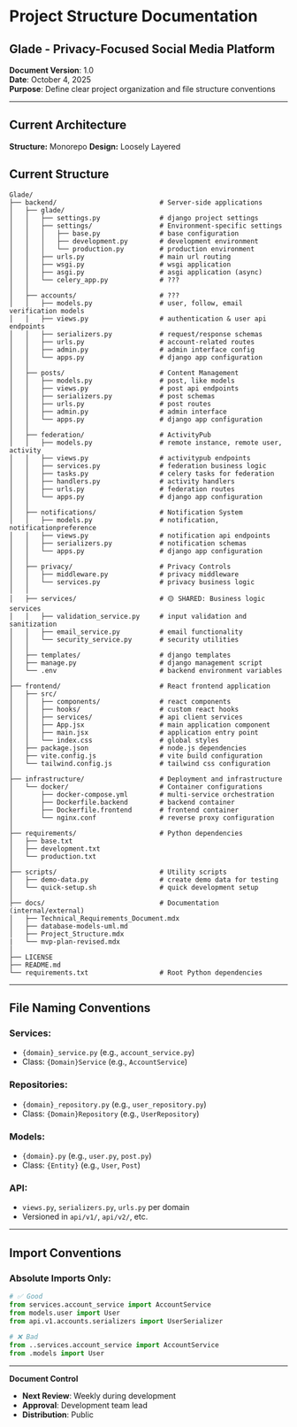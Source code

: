 # Project Structure Documentation
## Glade - Privacy-Focused Social Media Platform

**Document Version**: 1.0  
**Date**: October 4, 2025  
**Purpose**: Define clear project organization and file structure conventions

---

## Current Architecture

**Structure:** Monorepo
**Design:** Loosely Layered


## Current Structure

```
Glade/
├── backend/                          # Server-side applications
│   ├── glade/
│   │   ├── settings.py               # django project settings
│   │   ├── settings/                 # Environment-specific settings
│   │   │   ├── base.py               # base configuration
│   │   │   ├── development.py        # development environment
│   │   │   └── production.py         # production environment
│   │   ├── urls.py                   # main url routing
│   │   ├── wsgi.py                   # wsgi application
│   │   ├── asgi.py                   # asgi application (async)
│   │   └── celery_app.py             # ???
│   │
│   ├── accounts/                     # ???
│   │   ├── models.py                 # user, follow, email verification models
│   │   ├── views.py                  # authentication & user api endpoints
│   │   ├── serializers.py            # request/response schemas
│   │   ├── urls.py                   # account-related routes
│   │   ├── admin.py                  # admin interface config
│   │   └── apps.py                   # django app configuration
│   │
│   ├── posts/                        # Content Management
│   │   ├── models.py                 # post, like models
│   │   ├── views.py                  # post api endpoints
│   │   ├── serializers.py            # post schemas
│   │   ├── urls.py                   # post routes
│   │   ├── admin.py                  # admin interface
│   │   └── apps.py                   # django app configuration
│   │
│   ├── federation/                   # ActivityPub
│   │   ├── models.py                 # remote instance, remote user, activity
│   │   ├── views.py                  # activitypub endpoints
│   │   ├── services.py               # federation business logic
│   │   ├── tasks.py                  # celery tasks for federation
│   │   ├── handlers.py               # activity handlers
│   │   ├── urls.py                   # federation routes
│   │   └── apps.py                   # django app configuration
│   │
│   ├── notifications/                # Notification System
│   │   ├── models.py                 # notification, notificationpreference
│   │   ├── views.py                  # notification api endpoints
│   │   ├── serializers.py            # notification schemas
│   │   └── apps.py                   # django app configuration
│   │
│   ├── privacy/                      # Privacy Controls
│   │   ├── middleware.py             # privacy middleware
│   │   └── services.py               # privacy business logic
│   │
│   ├── services/                     # 🟡 SHARED: Business logic services
│   │   ├── validation_service.py     # input validation and sanitization
│   │   ├── email_service.py          # email functionality
│   │   └── security_service.py       # security utilities
│   │
│   ├── templates/                    # django templates
│   ├── manage.py                     # django management script
│   └── .env                          # backend environment variables
│
├── frontend/                         # React frontend application
│   ├── src/
│   │   ├── components/               # react components
│   │   ├── hooks/                    # custom react hooks
│   │   ├── services/                 # api client services
│   │   ├── App.jsx                   # main application component
│   │   ├── main.jsx                  # application entry point
│   │   └── index.css                 # global styles
│   ├── package.json                  # node.js dependencies
│   ├── vite.config.js                # vite build configuration
│   └── tailwind.config.js            # tailwind css configuration
│
├── infrastructure/                   # Deployment and infrastructure
│   └── docker/                       # Container configurations
│       ├── docker-compose.yml        # multi-service orchestration
│       ├── Dockerfile.backend        # backend container
│       ├── Dockerfile.frontend       # frontend container
│       └── nginx.conf                # reverse proxy configuration
│
├── requirements/                     # Python dependencies
│   ├── base.txt                      
│   ├── development.txt
│   └── production.txt
│
├── scripts/                          # Utility scripts
│   ├── demo-data.py                  # create demo data for testing
│   └── quick-setup.sh                # quick development setup
│
├── docs/                             # Documentation (internal/external)
│   ├── Technical_Requirements_Document.mdx
│   ├── database-models-uml.md        
│   ├── Project_Structure.mdx         
|   └── mvp-plan-revised.mdx          
│
├── LICENSE                           
├── README.md                         
└── requirements.txt                  # Root Python dependencies
```

---

## File Naming Conventions

### **Services:**
- `{domain}_service.py` (e.g., `account_service.py`)
- Class: `{Domain}Service` (e.g., `AccountService`)

### **Repositories:**
- `{domain}_repository.py` (e.g., `user_repository.py`)
- Class: `{Domain}Repository` (e.g., `UserRepository`)

### **Models:**
- `{domain}.py` (e.g., `user.py`, `post.py`)
- Class: `{Entity}` (e.g., `User`, `Post`)

### **API:**
- `views.py`, `serializers.py`, `urls.py` per domain
- Versioned in `api/v1/`, `api/v2/`, etc.

---

## Import Conventions

### **Absolute Imports Only:**
```python
# ✅ Good
from services.account_service import AccountService
from models.user import User
from api.v1.accounts.serializers import UserSerializer

# ❌ Bad
from ..services.account_service import AccountService
from .models import User
```

---

**Document Control**
- **Next Review**: Weekly during development
- **Approval**: Development team lead
- **Distribution**: Public